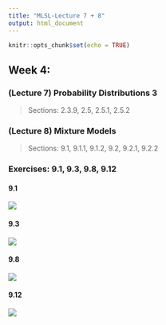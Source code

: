 ```yaml
---
title: "MLSL-Lecture 7 + 8"
output: html_document
---
```


```r
knitr::opts_chunk$set(echo = TRUE)
```

## Week 4:

### (Lecture 7) Probability Distributions 3

> Sections: 2.3.9, 2.5, 2.5.1, 2.5.2

### (Lecture 8) Mixture Models

> Sections: 9.1, 9.1.1, 9.1.2, 9.2, 9.2.1, 9.2.2

### Exercises: 9.1, 9.3, 9.8, 9.12

#### 9.1

![](9.1.png)



#### 9.3

![](9.3.png)

#### 9.8

![](9.8.png)

#### 9.12

![](9.12.png)

